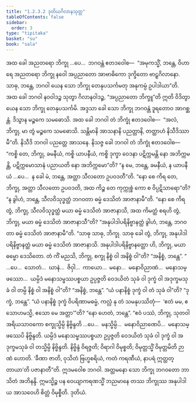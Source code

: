 ```yaml
---
title: "1.2.3.2 ဒုတိယဂိလာနသုတ္တ"
tableOfContents: false
sidebar:
  order: 3
type: "tipitaka"
basket: "su"
book: "sala"
---
```



<DynamicBreadcrumb />

<Division number="75" book="sala">

<Paragraph number="302" book="sala">
အထ ခေါ အညတရော ဘိက္ခု …ပေ…  ဘဂဝန္တံ ဧတဒဝေါစ—  “အမုကသ္မိံ, ဘန္တေ, ဝိဟာရေ အညတရော ဘိက္ခု နဝေါ အပ္ပညာတော အာဗာဓိကော ဒုက္ခိတော ဗာဠှဂိလာနော. သာဓု, ဘန္တေ, ဘဂဝါ ယေန သော ဘိက္ခု တေနုပသင်္ကမတု အနုကမ္ပံ ဥပါဒါယာ”တိ.
</Paragraph>

<Paragraph number="303" book="sala">
အထ ခေါ ဘဂဝါ နဝဝါဒဉ္စ သုတွာ ဂိလာနဝါဒဉ္စ, “အပ္ပညာတော ဘိက္ခူ”တိ ဣတိ ဝိဒိတွာ ယေန သော ဘိက္ခု တေနုပသင်္ကမိ. အဒ္ဒသာ ခေါ သော ဘိက္ခု ဘဂဝန္တံ ဒူရတောဝ အာဂစ္ဆန္တံ. ဒိသွာန မဉ္စကေ သမဓောသိ. အထ ခေါ ဘဂဝါ တံ ဘိက္ခုံ ဧတဒဝေါစ—  “အလံ, ဘိက္ခု, မာ တွံ မဉ္စကေ သမဓောသိ. သန္တိမာနိ အာသနာနိ ပညတ္တာနိ, တတ္ထာဟံ နိသီဒိဿာမီ”တိ. နိသီဒိ ဘဂဝါ ပညတ္တေ အာသနေ. နိသဇ္ဇ ခေါ ဘဂဝါ တံ ဘိက္ခုံ ဧတဒဝေါစ—  “ကစ္စိ တေ, ဘိက္ခု, ခမနီယံ, ကစ္စိ ယာပနီယံ, ကစ္စိ ဒုက္ခာ ဝေဒနာ ပဋိက္ကမန္တိ နော အဘိက္ကမန္တိ, ပဋိက္ကမောသာနံ ပညာယတိ နော အဘိက္ကမော”တိ?
</Paragraph>

<Paragraph number="304" book="sala">
“န မေ, ဘန္တေ, ခမနီယံ, န ယာပနီယံ …ပေ…  န ခေါ မံ, ဘန္တေ, အတ္တာ သီလတော ဥပဝဒတီ”တိ.
</Paragraph>

<Paragraph number="305" book="sala">
“နော စေ ကိရ တေ, ဘိက္ခု, အတ္တာ သီလတော ဥပဝဒတိ, အထ ကိဉ္စ တေ ကုက္ကုစ္စံ ကော စ ဝိပ္ပဋိသာရော”တိ?
</Paragraph>

<Paragraph number="306" book="sala">
“န ခွါဟံ, ဘန္တေ, သီလဝိသုဒ္ဓတ္ထံ ဘဂဝတာ ဓမ္မံ ဒေသိတံ အာဇာနာမီ”တိ.
</Paragraph>

<Paragraph number="307" book="sala">
“နော စေ ကိရ တွံ, ဘိက္ခု, သီလဝိသုဒ္ဓတ္ထံ မယာ ဓမ္မံ ဒေသိတံ အာဇာနာသိ, အထ ကိမတ္ထံ စရဟိ တွံ, ဘိက္ခု, မယာ ဓမ္မံ ဒေသိတံ အာဇာနာသီ”တိ?
</Paragraph>

<Paragraph number="308" book="sala">
“အနုပါဒါပရိနိဗ္ဗာနတ္ထံ ခွါဟံ, ဘန္တေ, ဘဂဝတာ ဓမ္မံ ဒေသိတံ အာဇာနာမီ”တိ.
</Paragraph>

<Paragraph number="309" book="sala">
“သာဓု သာဓု, ဘိက္ခု. သာဓု ခေါ တွံ, ဘိက္ခု, အနုပါဒါပရိနိဗ္ဗာနတ္ထံ မယာ ဓမ္မံ ဒေသိတံ အာဇာနာသိ. အနုပါဒါပရိနိဗ္ဗာနတ္ထော ဟိ, ဘိက္ခု, မယာ ဓမ္မော ဒေသိတော.
</Paragraph>

<Paragraph number="310" book="sala">
တံ ကိံ မညသိ, ဘိက္ခု, စက္ခု နိစ္စံ ဝါ အနိစ္စံ ဝါ”တိ?
</Paragraph>

<Paragraph number="311" book="sala">
“အနိစ္စံ, ဘန္တေ”.
</Paragraph>

<Paragraph number="312" book="sala">
“ …ပေ…  သောတံ…  ဃာနံ…  ဇိဝှါ…  ကာယော…  မနော…  မနောဝိညာဏံ…  မနောသမ္ဖဿော…  ယမ္ပိဒံ မနောသမ္ဖဿပစ္စယာ ဥပ္ပဇ္ဇတိ ဝေဒယိတံ သုခံ ဝါ ဒုက္ခံ ဝါ အဒုက္ခမသုခံ ဝါ တမ္ပိ နိစ္စံ ဝါ အနိစ္စံ ဝါ”တိ?
</Paragraph>

<Paragraph number="313" book="sala">
“အနိစ္စံ, ဘန္တေ”.
</Paragraph>

<Paragraph number="314" book="sala">
“ယံ ပနာနိစ္စံ ဒုက္ခံ ဝါ တံ သုခံ ဝါ”တိ?
</Paragraph>

<Paragraph number="315" book="sala">
“ဒုက္ခံ, ဘန္တေ”.
</Paragraph>

<Paragraph number="316" book="sala">
“ယံ ပနာနိစ္စံ ဒုက္ခံ ဝိပရိဏာမဓမ္မံ, ကလ္လံ နု တံ သမနုပဿိတုံ—  ‘ဧတံ မမ, ဧသောဟမသ္မိ, ဧသော မေ အတ္တာ’”တိ?
</Paragraph>

<Paragraph number="317" book="sala">
“နော ဟေတံ, ဘန္တေ”.
</Paragraph>

<Paragraph number="318" book="sala">
“ဧဝံ ပဿံ, ဘိက္ခု, သုတဝါ အရိယသာဝကော စက္ခုသ္မိမ္ပိ နိဗ္ဗိန္ဒတိ …ပေ…  မနသ္မိမ္ပိ…  မနောဝိညာဏေပိ…  မနောသမ္ဖဿေပိ နိဗ္ဗိန္ဒတိ. ယမ္ပိဒံ မနောသမ္ဖဿပစ္စယာ ဥပ္ပဇ္ဇတိ ဝေဒယိတံ သုခံ ဝါ ဒုက္ခံ ဝါ အဒုက္ခမသုခံ ဝါ တသ္မိမ္ပိ နိဗ္ဗိန္ဒတိ. နိဗ္ဗိန္ဒံ ဝိရဇ္ဇတိ; ဝိရာဂါ ဝိမုစ္စတိ; ဝိမုတ္တသ္မိံ ဝိမုတ္တမိတိ ဉာဏံ ဟောတိ. ‘ခီဏာ ဇာတိ, ဝုသိတံ ဗြဟ္မစရိယံ, ကတံ ကရဏီယံ, နာပရံ ဣတ္ထတ္တာယာ’တိ ပဇာနာတီ”တိ.
</Paragraph>

<Paragraph number="319" book="sala">
ဣဒမဝေါစ ဘဂဝါ. အတ္တမနော သော ဘိက္ခု ဘဂဝတော ဘာသိတံ အဘိနန္ဒိ. ဣမသ္မိဉ္စ ပန ဝေယျာကရဏသ္မိံ ဘညမာနေ တဿ ဘိက္ခုဿ အနုပါဒါယ အာသဝေဟိ စိတ္တံ ဝိမုစ္စီတိ.

</Paragraph>
</Division>

<Paragraph number="320" type="center" book="sala">
ဒုတိယံ.
</Paragraph>